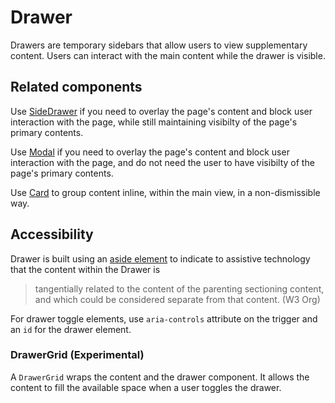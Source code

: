 
<Meta title="Components/Layouts and Structure/Drawer" component={Drawer} />

# Drawer

Drawers are temporary sidebars that allow users to view supplementary content.
Users can interact with the main content while the drawer is visible.

## Related components

Use [SideDrawer](../?path=/docs/components-overlays-sidedrawer--docs) if you
need to overlay the page's content and block user interaction with the page,
while still maintaining visibilty of the page's primary contents.

Use [Modal](../?path=/docs/components-overlays-Modal--docs) if you need to
overlay the page's content and block user interaction with the page, and do not
need the user to have visibilty of the page's primary contents.

Use [Card](../?path=/docs/components-layouts-and-structure-card--docs) to group
content inline, within the main view, in a non-dismissible way.

## Accessibility

Drawer is built using an
[aside element](https://www.w3.org/TR/html52/sections.html#the-aside-element) to
indicate to assistive technology that the content within the Drawer is

> tangentially related to the content of the parenting sectioning content, and
> which could be considered separate from that content. (W3 Org)

For drawer toggle elements, use `aria-controls` attribute on the trigger and an
`id` for the drawer element.

### DrawerGrid (Experimental)

A `DrawerGrid` wraps the content and the drawer component. It allows the content
to fill the available space when a user toggles the drawer.
